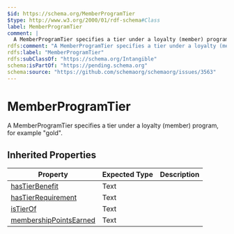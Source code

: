 ```yaml
---
$id: https://schema.org/MemberProgramTier
$type: http://www.w3.org/2000/01/rdf-schema#Class
label: MemberProgramTier
comment: |
  A MemberProgramTier specifies a tier under a loyalty (member) program, for example "gold".
rdfs:comment: "A MemberProgramTier specifies a tier under a loyalty (member) program, for example \"gold\"."
rdfs:label: "MemberProgramTier"
rdfs:subClassOf: "https://schema.org/Intangible"
schema:isPartOf: "https://pending.schema.org"
schema:source: "https://github.com/schemaorg/schemaorg/issues/3563"
---
```


# MemberProgramTier

A MemberProgramTier specifies a tier under a loyalty (member) program, for example "gold".

## Inherited Properties

| Property | Expected Type | Description |
| --- | --- | --- |
| [hasTierBenefit](https://schema.org/hasTierBenefit) | Text |  |
| [hasTierRequirement](https://schema.org/hasTierRequirement) | Text |  |
| [isTierOf](https://schema.org/isTierOf) | Text |  |
| [membershipPointsEarned](https://schema.org/membershipPointsEarned) | Text |  |
